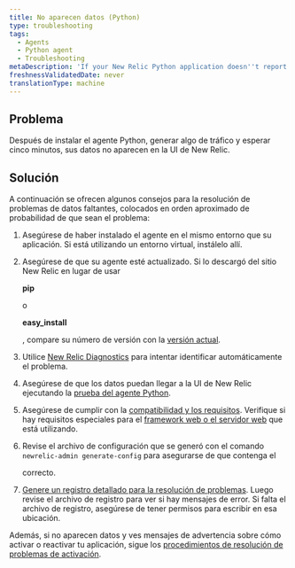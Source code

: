 ```yaml
---
title: No aparecen datos (Python)
type: troubleshooting
tags:
  - Agents
  - Python agent
  - Troubleshooting
metaDescription: 'If your New Relic Python application doesn''t report data after a few minutes, try these troubleshooting steps.'
freshnessValidatedDate: never
translationType: machine
---
```


## Problema

Después de instalar el agente Python, generar algo de tráfico y esperar cinco minutos, sus datos no aparecen en la UI de New Relic.

## Solución

A continuación se ofrecen algunos consejos para la resolución de problemas de datos faltantes, colocados en orden aproximado de probabilidad de que sean el problema:

1. Asegúrese de haber instalado el agente en el mismo entorno que su aplicación. Si está utilizando un entorno virtual, instálelo allí.

2. Asegúrese de que su agente esté actualizado. Si lo descargó del sitio New Relic en lugar de usar

   <DNT>**pip**</DNT>

   o

   <DNT>**easy_install**</DNT>

   , compare su número de versión con la [versión actual](https://download.newrelic.com/python_agent/release/).

3. Utilice [New Relic Diagnostics](/docs/agents/manage-apm-agents/troubleshooting/new-relic-diagnostics) para intentar identificar automáticamente el problema.

4. Asegúrese de que los datos puedan llegar a la UI de New Relic ejecutando la [prueba del agente Python](/docs/python/testing-the-python-agent).

5. Asegúrese de cumplir con la [compatibilidad y los requisitos](/docs/agents/python-agent/getting-started/compatibility-requirements-python-agent). Verifique si hay requisitos especiales para el [framework web o el servidor web](/docs/agents/python-agent/hosting-mechanisms) que está utilizando.

6. Revise el archivo de configuración que se generó con el comando `newrelic-admin generate-config` para asegurarse de que contenga el

   <InlinePopover type="licenseKey"/>

   correcto.

7. [Genere un registro detallado para la resolución de problemas](/docs/agents/python-agent/troubleshooting/generating-logs-troubleshooting). Luego revise el archivo de registro para ver si hay mensajes de error. Si falta el archivo de registro, asegúrese de tener permisos para escribir en esa ubicación.

Además, si no aparecen datos y ves mensajes de advertencia sobre cómo activar o reactivar tu aplicación, sigue los [procedimientos de resolución de problemas de activación](/docs/agents/python-agent/troubleshooting/activate-application-warning-python).